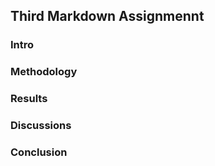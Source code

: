 ## Third Markdown Assignmennt


### Intro




### Methodology



### Results



### Discussions



### Conclusion



